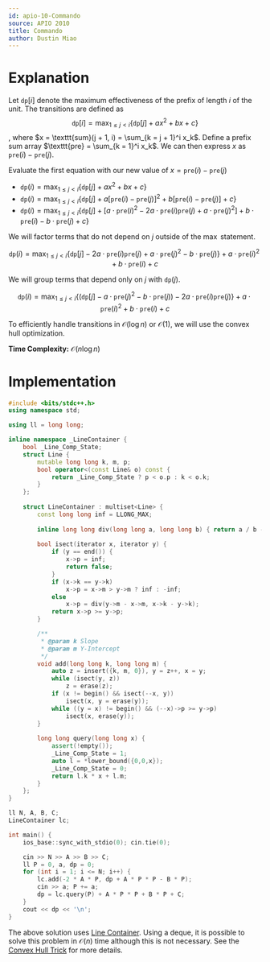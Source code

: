 ```yaml
---
id: apio-10-Commando
source: APIO 2010
title: Commando
author: Dustin Miao
---
```


# Explanation

Let $\texttt{dp}[i]$ denote the maximum effectiveness of the prefix of length $i$ of the unit. The transitions are defined as $$\texttt{dp}[i] = \max_{1 \leq j < i} \{\texttt{dp}[j] + ax^2+bx+c\}$$, where $x = \texttt{sum}(j + 1, i) = \sum_{k = j + 1}^i x_k$. Define a prefix sum array $\texttt{pre} = \sum_{k = 1}^i x_k$. We can then express $x$ as $\texttt{pre}(i) - \texttt{pre}(j)$. 

Evaluate the first equation with our new value of $x = \texttt{pre}(i) - \texttt{pre}(j)$
- $\texttt{dp}(i) = \max_{1 \leq j < i} \{\texttt{dp}[j] + ax^2+bx+c\}$
- $\texttt{dp}(i) = \max_{1 \leq j < i} \{\texttt{dp}[j] + a[\texttt{pre}(i) - \texttt{pre}(j)]^2+b[\texttt{pre}(i) - \texttt{pre}(j)]+c\}$
- $\texttt{dp}(i) = \max_{1 \leq j < i} \{\texttt{dp}[j] + [a\cdot\texttt{pre}(i)^2 - 2a\cdot\texttt{pre}(i)\texttt{pre}(j) + a\cdot\texttt{pre}(j)^2] + b\cdot\texttt{pre}(i)-b\cdot\texttt{pre}(j)+c\}$

We will factor terms that do not depend on $j$ outside of the $\max$ statement.

$$\texttt{dp}(i) = \max_{1 \leq j < i} \{\texttt{dp}[j] - 2a\cdot\texttt{pre}(i)\texttt{pre}(j) + a\cdot\texttt{pre}(j)^2 - b\cdot\texttt{pre}(j)\} + a\cdot\texttt{pre}(i)^2 + b\cdot\texttt{pre}(i) + c$$

We will group terms that depend only on $j$ with $\texttt{dp}(j)$.

$$\texttt{dp}(i) = \max_{1 \leq j < i} \{(\texttt{dp}[j] - a\cdot\texttt{pre}(j)^2 - b\cdot\texttt{pre}(j)) - 2a\cdot\texttt{pre}(i)\texttt{pre}(j)\} + a\cdot\texttt{pre}(i)^2 + b\cdot\texttt{pre}(i) + c$$

To efficiently handle transitions in $\mathcal{O}(\log n)$ or $\mathcal{O}(1)$, we will use the convex hull optimization.

**Time Complexity:** $\mathcal{O}(n \log n)$

# Implementation 

<LanguageSection>

<CPPSection>
  
```cpp
#include <bits/stdc++.h>
using namespace std;

using ll = long long;

inline namespace _LineContainer {
    bool _Line_Comp_State; 
    struct Line {
        mutable long long k, m, p;
        bool operator<(const Line& o) const {
            return _Line_Comp_State ? p < o.p : k < o.k;
        }
    };
    
    struct LineContainer : multiset<Line> {
        const long long inf = LLONG_MAX;
 
        inline long long div(long long a, long long b) { return a / b - ((a ^ b) < 0 && a % b); }
 
        bool isect(iterator x, iterator y) {
            if (y == end()) { 
                x->p = inf; 
                return false; 
            }
            if (x->k == y->k) 
                x->p = x->m > y->m ? inf : -inf;
            else 
                x->p = div(y->m - x->m, x->k - y->k);
            return x->p >= y->p;
        }

        /**
         * @param k Slope
         * @param m Y-Intercept
         */ 
        void add(long long k, long long m) {
            auto z = insert({k, m, 0}), y = z++, x = y;
            while (isect(y, z)) 
                z = erase(z);
            if (x != begin() && isect(--x, y)) 
                isect(x, y = erase(y));
            while ((y = x) != begin() && (--x)->p >= y->p)
                isect(x, erase(y));
        }
        
        long long query(long long x) {
            assert(!empty());
            _Line_Comp_State = 1; 
            auto l = *lower_bound({0,0,x}); 
            _Line_Comp_State = 0;
            return l.k * x + l.m;
        }
    };
}

ll N, A, B, C;
LineContainer lc;

int main() {
    ios_base::sync_with_stdio(0); cin.tie(0);

    cin >> N >> A >> B >> C;
    ll P = 0, a, dp = 0;
    for (int i = 1; i <= N; i++) {
        lc.add(-2 * A * P, dp + A * P * P - B * P);
        cin >> a; P += a;
        dp = lc.query(P) + A * P * P + B * P + C;
    }
    cout << dp << '\n';
}
```
</CPPSection>

</LanguageSection>

<Info title="Alternative Solution">

The above solution uses [Line Container](https://usaco.guide/adv/line-container?lang=cpp). Using a deque, it is possible to solve this problem in $\mathcal{O}(n)$ time although this is not necessary. See the [Convex Hull Trick](https://usaco.guide/plat/convex-hull-trick?lang=cpp) for more details. 

</Info>
